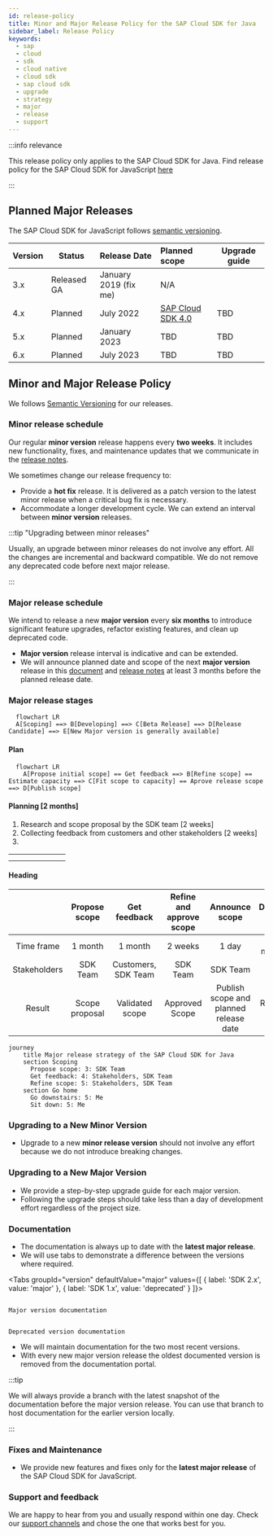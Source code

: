```yaml
---
id: release-policy
title: Minor and Major Release Policy for the SAP Cloud SDK for Java
sidebar_label: Release Policy
keywords:
  - sap
  - cloud
  - sdk
  - cloud native
  - cloud sdk
  - sap cloud sdk
  - upgrade
  - strategy
  - major
  - release
  - support
---
```



:::info relevance

This release policy only applies to the SAP Cloud SDK for Java.
Find release policy for the SAP Cloud SDK for JavaScript [here](../js/release-policy.mdx)

:::

## Planned Major Releases

The SAP Cloud SDK for JavaScript follows [semantic versioning](https://semver.org/).

| Version | Status      | Release Date          | Planned scope                                   | Upgrade guide |
|:--------|-------------|:----------------------|:------------------------------------------------|---------------|
| 3.x     | Released GA | January 2019 (fix me) | N/A                                             |               |
| 4.x     | Planned     | July 2022             | [SAP Cloud SDK 4.0](4.0-scope-announcement.mdx) | TBD           |
| 5.x     | Planned     | January 2023          | TBD                                             | TBD           |
| 6.x     | Planned     | July 2023             | TBD                                             | TBD           |


## Minor and Major Release Policy

We follows [Semantic Versioning](https://semver.org/) for our releases.

### Minor release schedule

Our regular **minor version** release happens every **two weeks**.
It includes new functionality, fixes, and maintenance updates that we communicate in the [release notes](./release-notes.mdx).

We sometimes change our release frequency to:

  - Provide a **hot fix** release.
    It is delivered as a patch version to the latest minor release when a critical bug fix is necessary.
  - Accommodate a longer development cycle.
    We can extend an interval between **minor version** releases.

:::tip  "Upgrading between minor releases"

Usually, an upgrade between minor releases do not involve any effort.
All the changes are incremental and backward compatible.
We do not remove any deprecated code before next major release.

:::

### Major release schedule

We intend to release a new **major version** every **six months** to introduce significant feature upgrades, refactor existing features, and clean up deprecated code.

  - **Major version** release interval is indicative and can be extended.
  - We will announce planned date and scope of the next **major version** release in this [document](#planned-major-release-schedule) and [release notes](./release-notes.mdx) at least 3 months before the planned release date.

### Major release stages

```mermaid
  flowchart LR
  A[Scoping] ==> B[Developing] ==> C[Beta Release] ==> D[Release Candidate] ==> E[New Major version is generally available]
```

#### Plan
```mermaid
  flowchart LR
    A[Propose initial scope] == Get feedback ==> B[Refine scope] == Estimate capacity ==> C[Fit scope to capacity] == Aprove release scope ==> D[Publish scope]

```

#### Planning [2 months]

 1. Research and scope proposal by the SDK team [2 weeks]
 1. Collecting feedback from customers and other stakeholders [2 weeks]
 1.
|   |   |   |   |   |   |   |
|---|---|---|---|---|---|---|
|   |   |   |   |   |   |   |
|   |   |   |   |   |   |   |


#### Heading





|              | Propose scope  | Get feedback        | Refine and approve scope | Announce scope                         | Develop Beta | Get feedback         | Refine Beta       | GA Release                    |
|:------------:|:--------------:|:-------------------:|:------------------------:|:--------------------------------------:|:------------:|:--------------------:|:-----------------:|:-----------------------------:|
| Time frame   | 1 month        | 1 month             | 2 weeks                  | 1 day                                  | 2 months     | 1 months             | 2 weeks           | 2 weeks                       |
| Stakeholders | SDK Team       | Customers, SDK Team | SDK Team                 | SDK Team                               | SDK Team     | Customers, SDK Team  | SDK Team          | SDK Team                      |
| Result       | Scope proposal | Validated scope     | Approved Scope           | Publish scope and planned release date | Release Beta | List of improvements | Release Candidate | New Major version released GA |


```mermaid
journey
    title Major release strategy of the SAP Cloud SDK for Java
    section Scoping
      Propose scope: 3: SDK Team
      Get feedback: 4: Stakeholders, SDK Team
      Refine scope: 5: Stakeholders, SDK Team
    section Go home
      Go downstairs: 5: Me
      Sit down: 5: Me
```

### Upgrading to a New Minor Version

- Upgrade to a new **minor release version** should not involve any effort because we do not introduce breaking changes.

### Upgrading to a New Major Version

- We provide a step-by-step upgrade guide for each major version.
- Following the upgrade steps should take less than a day of development effort regardless of the project size.

### Documentation

- The documentation is always up to date with the **latest major release**.
- We will use tabs to demonstrate a difference between the versions where required.

<Tabs groupId="version" defaultValue="major" values={[ { label: 'SDK 2.x', value: 'major' }, { label: 'SDK 1.x', value: 'deprecated' } ]}>

<TabItem value="major">

```

Major version documentation

```

</TabItem>

<TabItem value="deprecated">

```

Deprecated version documentation

```

</TabItem>

</Tabs>

- We will maintain documentation for the two most recent versions.
- With every new major version release the oldest documented version is removed from the documentation portal.

:::tip

We will always provide a branch with the latest snapshot of the documentation before the major version release.
You can use that branch to host documentation for the earlier version locally.

:::

### Fixes and Maintenance

- We provide new features and fixes only for the **latest major release** of the SAP Cloud SDK for JavaScript.

### Support and feedback

We are happy to hear from you and usually respond within one day.
Check our [support channels](../overview/support.mdx) and chose the one that works best for you.
